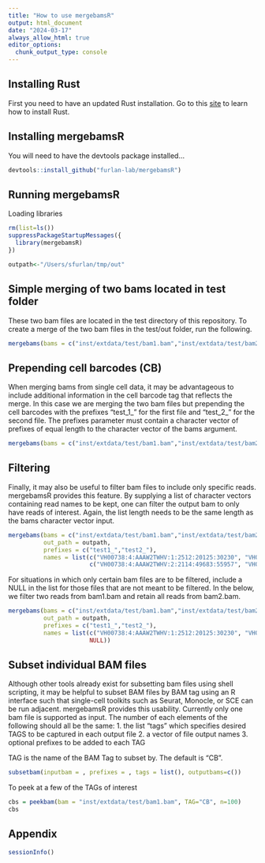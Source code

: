 ```yaml
---
title: "How to use mergebamsR"
output: html_document
date: "2024-03-17"
always_allow_html: true
editor_options: 
  chunk_output_type: console
---
```


## Installing Rust

First you need to have an updated Rust installation. Go to this [site](https://www.rust-lang.org/tools/install) to learn how to install Rust.


## Installing mergebamsR

You will need to have the devtools package installed...

```r
devtools::install_github("furlan-lab/mergebamsR")
```


## Running mergebamsR

Loading libraries
```r
rm(list=ls())
suppressPackageStartupMessages({
  library(mergebamsR)
})

outpath<-"/Users/sfurlan/tmp/out"
```

## Simple merging of two bams located in test folder

These two bam files are located in the test directory of this repository.  To create a merge of the two bam files in the test/out folder, run the following.

```r
mergebams(bams = c("inst/extdata/test/bam1.bam","inst/extdata/test/bam2.bam"), out_path = outpath)
```


## Prepending cell barcodes (CB)

When merging bams from single cell data, it may be advantageous to include additional information in the cell barcode tag that reflects the merge.  In this case we are merging the two bam files but prepending the cell barcodes with the prefixes "test_1_" for the first file and "test_2_" for the second file.  The prefixes parameter must contain a character vector of prefixes of equal length to the character vector of the bams argument.

```r
mergebams(bams = c("inst/extdata/test/bam1.bam","inst/extdata/test/bam2.bam"), out_path = outpath, prefixes = c("test1_","test2_"))
```

## Filtering

Finally, it may also be useful to filter bam files to include only specific reads.  mergebamsR provides this feature.  By supplying a list of character vectors containing read names to be kept, one can filter the output bam to only have reads of interest.  Again, the list length needs to be the same length as the bams character vector input.
```r
mergebams(bams = c("inst/extdata/test/bam1.bam","inst/extdata/test/bam2.bam"), 
          out_path = outpath, 
          prefixes = c("test1_","test2_"), 
          names = list(c("VH00738:4:AAAW2TWHV:1:2512:20125:30230", "VH00738:4:AAAW2TWHV:1:1612:47827:5146"), 
                       c("VH00738:4:AAAW2TWHV:2:2114:49683:55957", "VH00738:4:AAAW2TWHV:2:1203:65210:13741")))
```

For situations in which only certain bam files are to be filtered, include a NULL in the list for those files that are not meant to be filtered.  In the below, we filter two reads from bam1.bam and retain all reads from bam2.bam.

```r
mergebams(bams = c("inst/extdata/test/bam1.bam","inst/extdata/test/bam2.bam"), 
          out_path = outpath, 
          prefixes = c("test1_","test2_"), 
          names = list(c("VH00738:4:AAAW2TWHV:1:2512:20125:30230", "VH00738:4:AAAW2TWHV:1:1612:47827:5146"), 
                       NULL))
```

## Subset individual BAM files

Although other tools already exist for subsetting bam files using shell scripting, it may be helpful to subset BAM files by BAM tag using an R interface such that single-cell toolkits such as Seurat, Monocle, or SCE can be run adjacent.  mergebamsR provides this usability.  Currently only one bam file is supported as input.  The number of each elements of the following should all be the same:
1. the list "tags" which specifies desired TAGS to be captured in each output file
2. a vector of file output names
3. optional prefixes to be added to each TAG


TAG is the name of the BAM Tag to subset by.  The default is "CB".

```r
subsetbam(inputbam = , prefixes = , tags = list(), outputbams=c())

```

To peek at a few of the TAGs of interest

```r
cbs = peekbam(bam = "inst/extdata/test/bam1.bam", TAG="CB", n=100)
cbs
```

## Appendix
```r
sessionInfo()
```
